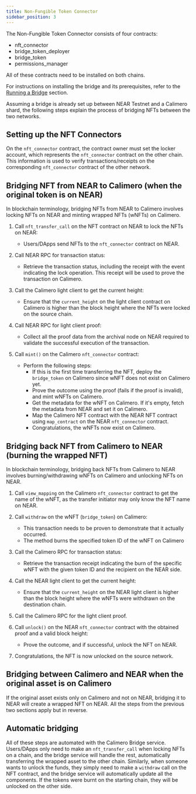 ```yaml
---
title: Non-Fungible Token Connector
sidebar_position: 3
---
```


The Non-Fungible Token Connector consists of four contracts:

- nft_connector
- bridge_token_deployer
- bridge_token
- permissions_manager

All of these contracts need to be installed on both chains.

For instructions on installing the bridge and its prerequisites, refer to the [Running a Bridge](https://docs.calimero.network/bridge/running_a_bridge) section.

Assuming a bridge is already set up between NEAR Testnet and a Calimero shard, the following steps explain the process of bridging NFTs between the two networks.

## Setting up the NFT Connectors

On the `nft_connector` contract, the contract owner must set the locker account, which represents the `nft_connector` contract on the other chain. This information is used to verify transactions/receipts on the corresponding `nft_connector` contract of the other network.

## Bridging NFT from NEAR to Calimero (when the original token is on NEAR)

In blockchain terminology, bridging NFTs from NEAR to Calimero involves locking NFTs on NEAR and minting wrapped NFTs (wNFTs) on Calimero.

1. Call `nft_transfer_call` on the NFT contract on NEAR to lock the NFTs on NEAR:
   - Users/DApps send NFTs to the `nft_connector` contract on NEAR.

2. Call NEAR RPC for transaction status:
   - Retrieve the transaction status, including the receipt with the event indicating the lock operation. This receipt will be used to prove the transaction on Calimero.

3. Call the Calimero light client to get the current height:
   - Ensure that the `current_height` on the light client contract on Calimero is higher than the block height where the NFTs were locked on the source chain.

4. Call NEAR RPC for light client proof:
   - Collect all the proof data from the archival node on NEAR required to validate the successful execution of the transaction.

5. Call `mint()` on the Calimero `nft_connector` contract:
   - Perform the following steps:
     - If this is the first time transferring the NFT, deploy the `bridge_token` on Calimero since wNFT does not exist on Calimero yet.
     - Prove the outcome using the proof (fails if the proof is invalid), and mint wNFTs on Calimero.
     - Get the metadata for the wNFT on Calimero. If it's empty, fetch the metadata from NEAR and set it on Calimero.
     - Map the Calimero NFT contract with the NEAR NFT contract using `map_contract` on the NEAR `nft_connector` contract.
     - Congratulations, the wNFTs now exist on Calimero.

## Bridging back NFT from Calimero to NEAR (burning the wrapped NFT)

In blockchain terminology, bridging back NFTs from Calimero to NEAR involves burning/withdrawing wNFTs on Calimero and unlocking NFTs on NEAR.

1. Call `view_mapping` on the Calimero `nft_connector` contract to get the name of the wNFT, as the transfer initiator may only know the NFT name on NEAR.

2. Call `withdraw` on the wNFT (`bridge_token`) on Calimero:
   - This transaction needs to be proven to demonstrate that it actually occurred.
   - The method burns the specified token ID of the wNFT on Calimero

3. Call the Calimero RPC for transaction status:
   - Retrieve the transaction receipt indicating the burn of the specific wNFT with the given token ID and the recipient on the NEAR side.

4. Call the NEAR light client to get the current height:
   - Ensure that the `current_height` on the NEAR light client is higher than the block height where the wNFTs were withdrawn on the destination chain.

5. Call the Calimero RPC for the light client proof.

6. Call `unlock()` on the NEAR `nft_connector` contract with the obtained proof and a valid block height:
   - Prove the outcome, and if successful, unlock the NFT on NEAR.

7. Congratulations, the NFT is now unlocked on the source network.

## Bridging between Calimero and NEAR when the original asset is on Calimero

If the original asset exists only on Calimero and not on NEAR, bridging it to NEAR will create a wrapped NFT on NEAR. All the steps from the previous two sections apply but in reverse.

## Automatic bridging

All of these steps are automated with the Calimero Bridge service. Users/DApps only need to make an `nft_transfer_call` when locking NFTs on a chain, and the bridge service will handle the rest, automatically transferring the wrapped asset to the other chain. Similarly, when someone wants to unlock the funds, they simply need to make a `withdraw` call on the NFT contract, and the bridge service will automatically update all the components. If the tokens were burnt on the starting chain, they will be unlocked on the other side.
